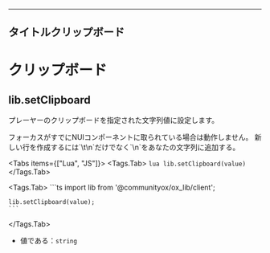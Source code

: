 ---

## タイトルクリップボード


# クリップボード

## lib.setClipboard

プレーヤーのクリップボードを指定された文字列値に設定します。

<Callout>
  フォーカスがすでにNUIコンポーネントに取られている場合は動作しません。
</Callout>

<Callout>
  新しい行を作成するには`\t\n`だけでなく`\n`をあなたの文字列に追加する。
</Callout>

<Tabs items={["Lua", "JS"]}>
  <Tags.Tab>
    ```lua
    lib.setClipboard(value)
    ```
  </Tags.Tab>

  <Tags.Tab>
    ```ts
    import lib from '@communityox/ox_lib/client';

    lib.setClipboard(value);
    ```

  </Tags.Tab>
</Tabs>

- 値である：`string`
